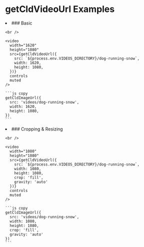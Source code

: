 


<Head>
  <title>getCldVideoUrl Examples - Next Cloudinary</title>
  <meta name="og:title" content="getCldVideoUrl Examples - Next Cloudinary" />
  <meta name="og:url" content={`https://next.cloudinary.dev/getcldvideourl/examples`} />
</Head>

<OgImage
  title="getCldVideoUrl Examples"
  twitterTitle="getCldVideoUrl Examples"
/>

# getCldVideoUrl Examples

<ImageGrid columns={1}>
  <li>
    ### Basic

    <br />

    <video
      width="1620"
      height="1080"
      src={getCldVideoUrl({
        src: `${process.env.VIDEOS_DIRECTORY}/dog-running-snow`,
        width: 1620,
        height: 1080,
      })}
      controls
      muted
    />

    ```js copy
    getCldImageUrl({
      src: 'videos/dog-running-snow',
      width: 1620,
      height: 1080,
    })
    ```
  </li>
  <li>
    ### Cropping & Resizing

    <br />

    <video
      width="1080"
      height="1080"
      src={getCldVideoUrl({
        src: `${process.env.VIDEOS_DIRECTORY}/dog-running-snow`,
        width: 1080,
        height: 1080,
        crop: 'fill',
        gravity: 'auto'
      })}
      controls
      muted
    />

    ```js copy
    getCldImageUrl({
      src: 'videos/dog-running-snow',
      width: 1080,
      height: 1080,
      crop: 'fill',
      gravity: 'auto'
    })
    ```
  </li>
</ImageGrid>